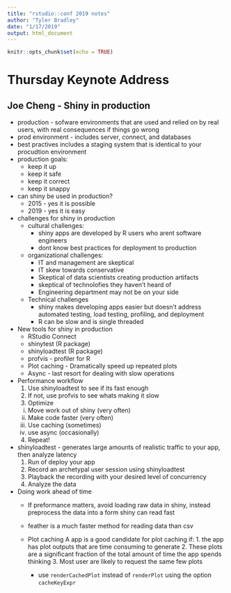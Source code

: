 ```yaml
---
title: "rstudio::conf 2019 notes"
author: "Tyler Bradley"
date: "1/17/2019"
output: html_document
---
```


```r
knitr::opts_chunk$set(echo = TRUE)
```


# Thursday Keynote Address

## Joe Cheng - Shiny in production

  - production - sofware environments that are used and relied on by real users, with real consequences if things go wrong
  - prod environment - includes server, connect, and databases
  - best practives includes a staging system that is identical to your procudtion environment
  - production goals:
      * keep it up
      * keep it safe
      * keep it correct
      * keep it snappy
      
  - can shiny be used in production?
    * 2015 - yes it is possible
    * 2019 - yes it is easy
    
  - challenges for shiny in production
    * cultural challenges:
        - shiny apps are developed by R users who arent software engineers
        - dont know best practices for deployment to production
        
    * organizational challenges:
        - IT and management are skeptical
        - IT skew towards conservative
        - Skeptical of data scientists creating production artifacts
        - skeptical of technolofies they haven't heard of
        - Engineering department may not be on your side
    
    * Technical challenges
        - shiny makes developing apps easier but doesn't address automated testing, load testing, profiling, and deployment
        - R can be slow and is single threaded
        
  - New tools for shiny in production
    * RStudio Connect
    * shinytest (R package)
    * shinyloadtest (R package)
    * profvis - profiler for R
    * Plot caching - Dramatically speed up repeated plots
    * Async - last resort for dealing with slow operations
    
    
* Performance workflow
  1. Use shinyloadtest to see if its fast enough
  2. If not, use profvis to see whats making it slow
  3. Optimize
    i. Move work out of shiny (very often)
    ii. Make code faster (very often)
    iii. Use caching (sometimes)
    iv. use async (occasionally)
  4. Repeat!
  
* shinyloadtest - generates large amounts of realistic traffic to your app, then analyze latency
  1. Run of deploy your app
  2. Record an archetypal user session using shinyloadtest
  3. Playback the recording with your desired level of concurrency
  4. Analyze the data
  
  
* Doing work ahead of time
  - If preformance matters, avoid loading raw data in shiny, instead preprocess the data into a form shiny can read fast
  - feather is a much faster method for reading data than csv
  
  * Plot caching
       A app is a good candidate for plot caching if:
        1. the app has plot outputs that are time consuming to generate
        2. These plots are a significant fraction of the total amount of time the app spends thinking
        3. Most user are likely to request the same few plots 
      - use `renderCachedPlot` instead of `renderPlot` using the option `cacheKeyExpr`
  
